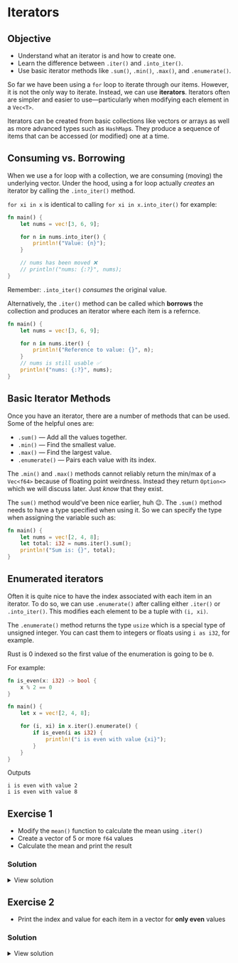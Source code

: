 # Iterators

::: callout-tip

## Objective

- Understand what an iterator is and how to create one.
- Learn the difference between `.iter()` and `.into_iter()`.
- Use basic iterator methods like `.sum()`, `.min()`, `.max()`, and `.enumerate()`.

:::

So far we have been using a `for` loop to iterate through our items. However, it is not the only way to iterate. Instead, we can use **iterators**. Iterators often are simpler and easier to use—particularly when modifying each element in a `Vec<T>`.

Iterators can be created from basic collections like vectors or arrays as well as more advanced types such as `HashMap`s. They produce a sequence of items that can be accessed (or modified) one at a time.


## Consuming vs. Borrowing

When we use a for loop with a collection, we are consuming (moving) the underlying vector. Under the hood, using a for loop actually _creates_ an iterator by calling the `.into_iter()` method.

`for xi in x` is identical to calling `for xi in x.into_iter()` for example:

```rust
fn main() {
    let nums = vec![3, 6, 9];

    for n in nums.into_iter() {
        println!("Value: {n}");
    }

    // nums has been moved ❌
    // println!("nums: {:?}", nums);
}
```

Remember: `.into_iter()` *consumes* the original value.

Alternatively, the `.iter()` method can be called which **borrows** the collection and produces an iterator where each item is a refernce.

```rust
fn main() {
    let nums = vec![3, 6, 9];

    for n in nums.iter() {
        println!("Reference to value: {}", n);
    }
    // nums is still usable ✅
    println!("nums: {:?}", nums);
}
```

## Basic Iterator Methods

Once you have an iterator, there are a number of methods that can be used. Some of the helpful ones are:

* `.sum()` — Add all the values together.
* `.min()` — Find the smallest value.
* `.max()` — Find the largest value.
* `.enumerate()` — Pairs each value with its index.


::: aside
The `.min()` and `.max()` methods cannot reliably return the min/max of a `Vec<f64>` because of floating point weirdness. Instead they return `Option<>` which we will discuss later. Just _know_ that they exist.
:::

The `sum()` method would've been nice earlier, huh 😉. The `.sum()` method needs to have a type specified when using it. So we can specify the type when assigning the variable such as:

```rust
fn main() {
    let nums = vec![2, 4, 8];
    let total: i32 = nums.iter().sum();
    println!("Sum is: {}", total);
}
```

## Enumerated iterators

Often it is quite nice to have the index associated with each item in an iterator. To do so, we can use `.enumerate()` after calling either `.iter()` or `.into_iter()`. This modifies each element to be a tuple with `(i, xi)`.

::: callout-note
The `.enumerate()` method returns the type `usize` which is a special type of unsigned integer. You can cast them to integers or floats using `i as i32`, for example.
:::

Rust is 0 indexed so the first value of the enumeration is going to be `0`.

For example:

```rust
fn is_even(x: i32) -> bool {
    x % 2 == 0
}

fn main() {
    let x = vec![2, 4, 8];

    for (i, xi) in x.iter().enumerate() {
        if is_even(i as i32) {
            println!("i is even with value {xi}");
        }
    }
}
```
Outputs
```
i is even with value 2
i is even with value 8
```

## Exercise 1

- Modify the `mean()` function to calculate the mean using `.iter()`
- Create a vector of 5 or more `f64` values
- Calculate the mean and print the result

### Solution

<details>
<summary>View solution</summary>

```rust
fn mean(x: &[f64]) -> f64 {
    let total: f64 = x.iter().sum();
    total / x.len() as f64
}

fn main() {
    let nums = vec![1.0, 2.0, 3.0, 4.0, 5.0];
    println!("Mean is: {}", mean(&nums));
}
```

</details>

## Exercise 2

- Print the index and value for each item in a vector for **only even** values

### Solution

<details>
<summary>View solution</summary>

```rust
fn main() {
    let nums = vec![1, 2, 3, 4, 5, 6];

    for (i, n) in nums.iter().enumerate() {
        if n % 2 == 0 {
            println!("Index {i}: {n} is even");
        }
    }
}
```

</details>
